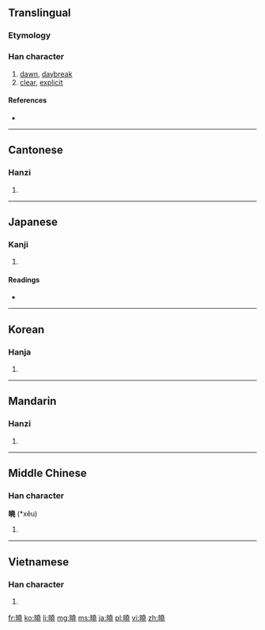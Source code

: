 {{also|晓|暁}}
==Translingual==

===Etymology===
{{Han compound|日|堯|c1=s|c2=p|t1=sun|ls=psc}}

===Han character===
{{Han char|rn=72|rad=日|as=12|sn=16|four=6401<sub>1</sub>|canj=日土土山 (AGGU)}}

# [[dawn]], [[daybreak]]
# [[clear]], [[explicit]]

====References====
* {{Han ref|kx=0500.170|dkj=14176|dj=0870.120|hdz=21535.010|uh=66C9|ud=26313|bh=BEE5|bd=48869}}

----

==Cantonese==

===Hanzi===
{{yue-hanzi|jyut=|y=hiu2|sim=晓}}

# {{defn|lang=yue|sort=日12}}

----

==Japanese==

===Kanji===
{{ja-kanji|grade=|rs=日12}}

# {{defn|lang=ja|sort=日12}}

====Readings====
* {{ja-readings|on=[[ぎょう]] (gyō), [[きょう]] (kyō)|kun=[[あかつき]] (akatsuki), [[さとる]] (satoru)}}

----

==Korean==

===Hanja===
{{ko-hanja|hangeul=효|eumhun=|rv=hyo|mr=hyo|y=hyo}}

# {{defn|lang=ko|sort=日12}}

----

==Mandarin==

===Hanzi===
{{cmn-hanzi|sim=晓|pin=[[xiǎo]] ([[xiao3]])|wg=hsiao<sup>3</sup>}}

# {{defn|lang=cmn|sort=日12}}

----

==Middle Chinese==

===Han character===
'''曉''' (*xěu)<!--asterisk signifies that this is a reconstructed pronunciation-->

# {{defn|lang=zhx-mid|sort=日12}}

----

==Vietnamese==

===Han character===
{{vi-hantu|[[hiểu]], [[hẻo]], [[hểu]]|rs=日12}}

# {{defn|lang=vi|sort=日12}}

[[fr:曉]]
[[ko:曉]]
[[li:曉]]
[[mg:曉]]
[[ms:曉]]
[[ja:曉]]
[[pl:曉]]
[[vi:曉]]
[[zh:曉]]
